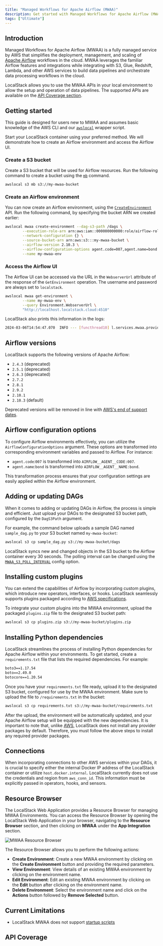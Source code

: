 ```yaml
---
title: "Managed Workflows for Apache Airflow (MWAA)"
description: Get started with Managed Workflows for Apache Airflow (MWAA) on LocalStack
tags: ["Ultimate"]
---
```



## Introduction

Managed Workflows for Apache Airflow (MWAA) is a fully managed service by AWS that simplifies the deployment, management, and scaling of [Apache Airflow](https://airflow.apache.org/) workflows in the cloud.
MWAA leverages the familiar Airflow features and integrations while integrating with S3, Glue, Redshift, Lambda, and other AWS services to build data pipelines and orchestrate data processing workflows in the cloud.

LocalStack allows you to use the MWAA APIs in your local environment to allow the setup and operation of data pipelines.
The supported APIs are available on the [API Coverage section](#api-coverage).

## Getting started

This guide is designed for users new to MWAA and assumes basic knowledge of the AWS CLI and our [`awslocal`](https://github.com/localstack/awscli-local) wrapper script.

Start your LocalStack container using your preferred method.
We will demonstrate how to create an Airflow environment and access the Airflow UI.

### Create a S3 bucket

Create a S3 bucket that will be used for Airflow resources.
Run the following command to create a bucket using the [`mb`](https://docs.aws.amazon.com/cli/latest/reference/s3/mb.html) command.

```bash
awslocal s3 mb s3://my-mwaa-bucket
```

### Create an Airflow environment

You can now create an Airflow environment, using the [`CreateEnvironment`](https://docs.aws.amazon.com/mwaa/latest/API/API_CreateEnvironment.html) API.
Run the following command, by specifying the bucket ARN we created earlier:

```bash
awslocal mwaa create-environment --dag-s3-path /dags \
        --execution-role-arn arn:aws:iam::000000000000:role/airflow-role \
        --network-configuration {} \
        --source-bucket-arn arn:aws:s3:::my-mwaa-bucket \
        --airflow-version 2.10.3 \
        --airflow-configuration-options agent.code=007,agent.name=bond \
        --name my-mwaa-env
```

### Access the Airflow UI

The Airflow UI can be accessed via the URL in the `WebserverUrl` attribute of the response of the `GetEnvironment` operation.
The username and password are always set to `localstack`.

```bash
awslocal mwaa get-environment \
        --name my-mwaa-env \
        --query Environment.WebserverUrl \
        "http://localhost.localstack.cloud:4510"
```

LocalStack also prints this information in the logs:

```bash title="Output" 
2024-03-06T14:54:47.070  INFO --- [functhread10] l.services.mwaa.provider   : Airflow environment 'my-mwaa-env' available at http://localhost.localstack.cloud:4510 with username 'localstack' and password 'localstack'
```

## Airflow versions

LocalStack supports the following versions of Apache Airflow:

- `2.4.3` (deprecated)
- `2.5.1` (deprecated)
- `2.6.3` (deprecated)
- `2.7.2`
- `2.8.1`
- `2.9.2`
- `2.10.1`
- `2.10.3` (default)

Deprecated versions will be removed in line with [AWS's end of support dates](https://docs.aws.amazon.com/mwaa/latest/userguide/airflow-versions.html#airflow-versions-official).

## Airflow configuration options

To configure Airflow environments effectively, you can utilize the `AirflowConfigurationOptions` argument.
These options are transformed into corresponding environment variables and passed to Airflow.
For instance:

- `agent.code`:`007` is transformed into `AIRFLOW__AGENT__CODE:007`.
- `agent.name`:`bond` is transformed into `AIRFLOW__AGENT__NAME:bond`.

This transformation process ensures that your configuration settings are easily applied within the Airflow environment.

## Adding or updating DAGs

When it comes to adding or updating DAGs in Airflow, the process is simple and efficient.
Just upload your DAGs to the designated S3 bucket path, configured by the `DagS3Path` argument.

For example, the command below uploads a sample DAG named `sample_dag.py` to your S3 bucket named `my-mwaa-bucket`:

```bash
awslocal s3 cp sample_dag.py s3://my-mwaa-bucket/dags
```

LocalStack syncs new and changed objects in the S3 bucket to the Airflow container every 30 seconds.
The polling interval can be changed using the [`MWAA_S3_POLL_INTERVAL`](/aws/capabilities/config/configuration/#mwaa) config option.

## Installing custom plugins

You can extend the capabilities of Airflow by incorporating custom plugins, which introduce new operators, interfaces, or hooks.
LocalStack seamlessly supports plugins packaged according to [AWS specifications](https://docs.aws.amazon.com/mwaa/latest/userguide/configuring-dag-import-plugins.html#configuring-dag-plugins-test-create).

To integrate your custom plugins into the MWAA environment, upload the packaged `plugins.zip` file to the designated S3 bucket path:

```bash
awslocal s3 cp plugins.zip s3://my-mwaa-bucket/plugins.zip
```

## Installing Python dependencies

LocalStack streamlines the process of installing Python dependencies for Apache Airflow within your environments.
To get started, create a `requirements.txt` file that lists the required dependencies.
For example:

```txt
boto3==1.17.54
boto==2.49.0
botocore==1.20.54
```

Once you have your `requirements.txt` file ready, upload it to the designated S3 bucket, configured for use by the MWAA environment.
Make sure to upload the file to `/requirements.txt` in the bucket:

```bash
awslocal s3 cp requirements.txt s3://my-mwaa-bucket/requirements.txt
```

After the upload, the environment will be automatically updated, and your Apache Airflow setup will be equipped with the new dependencies.
It is important to note that, unlike [AWS](https://docs.aws.amazon.com/mwaa/latest/userguide/connections-packages.html), LocalStack does not install any provider packages by default.
Therefore, you must follow the above steps to install any required provider packages.

## Connections

When incorporating connections to other AWS services within your DAGs, it is crucial to specify either the internal Docker IP address of the LocalStack container or utilize `host.docker.internal`.
LocalStack currently does not use the credentials and region from `aws_conn_id`.
This information must be explicitly passed in operators, hooks, and sensors.

## Resource Browser

The LocalStack Web Application provides a Resource Browser for managing MWAA Environments.
You can access the Resource Browser by opening the LocalStack Web Application in your browser, navigating to the **Resource Browser** section, and then clicking on **MWAA** under the **App Integration** section.

![MWAA Resource Browser](/images/aws/mwaa-resource-browser.png)

The Resource Browser allows you to perform the following actions:

- **Create Environment**: Create a new MWAA environment by clicking on the **Create Environment** button and providing the required parameters.
- **View Environment**: View details of an existing MWAA environment by clicking on the environment name.
- **Edit Environment**: Edit an existing MWAA environment by clicking on the **Edit** button after clicking on the environment name.
- **Delete Environment**: Select the environment name and click on the **Actions** button followed by **Remove Selected** button.

## Current Limitations

- LocalStack MWAA does not support [startup scripts](https://docs.aws.amazon.com/mwaa/latest/userguide/using-startup-script.html)

## API Coverage

<FeatureCoverage service="mwaa" client:load />
